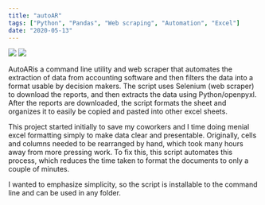 ```yaml
---
title: "autoAR"
tags: ["Python", "Pandas", "Web scraping", "Automation", "Excel"]
date: "2020-05-13"
---
```

![](./ss2.png) ![](./ss3.png)

AutoARis a command line utility and web scraper that automates the extraction of data from accounting software and then filters the data into a format usable by decision makers. The script uses Selenium (web scraper) to download the reports, and then extracts the data using Python/openpyxl. After the reports are downloaded, the script formats the sheet and organizes it to easily be copied and pasted into other excel sheets.

This project started initially to save my coworkers and I time doing menial excel formatting simply to make data clear and presentable. Originally, cells and columns needed to be rearranged by hand, which took many hours away from more pressing work. To fix this, this script automates this process, which reduces the time taken to format the documents to only a couple of minutes.

I wanted to emphasize simplicity, so the script is installable to the command line and can be used in any folder.
